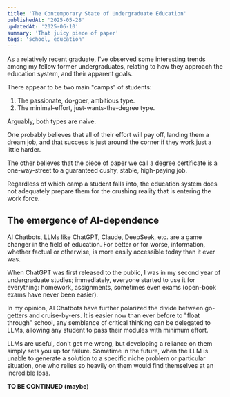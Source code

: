 ```yaml
---
title: 'The Contemporary State of Undergraduate Education'
publishedAt: '2025-05-28'
updatedAt: '2025-06-10'
summary: 'That juicy piece of paper'
tags: 'school, education'
---
```


As a relatively recent graduate, I've observed some interesting trends among my fellow former undergraduates, relating to how they approach the education system, and their apparent goals.

There appear to be two main "camps" of students:
1. The passionate, do-goer, ambitious type.
2. The minimal-effort, just-wants-the-degree type.

Arguably, both types are naive.

One probably believes that all of their effort will pay off, landing them a dream job, and that success is just around the corner if they work just a little harder.

The other believes that the piece of paper we call a degree certificate is a one-way-street to a guaranteed cushy, stable, high-paying job.

Regardless of which camp a student falls into, the education system does not adequately prepare them for the crushing reality that is entering the work force.

## The emergence of AI-dependence
AI Chatbots, LLMs like ChatGPT, Claude, DeepSeek, etc. are a game changer in the field of education. For better or for worse, information, whether factual or otherwise, is more easily accessible today than it ever was.

When ChatGPT was first released to the public, I was in my second year of undergraduate studies; immediately, everyone started to use it for everything: homework, assignments, sometimes even exams (open-book exams have never been easier).

In my opinion, AI Chatbots have further polarized the divide between go-getters and cruise-by-ers. It is easier now than ever before to "float through" school, any semblance of critical thinking can be delegated to LLMs, allowing any student to pass their modules with minimum effort.

LLMs are useful, don't get me wrong, but developing a reliance on them simply sets you up for failure. Sometime in the future, when the LLM is unable to generate a solution to a specific niche problem or particular situation, one who relies so heavily on them would find themselves at an incredible loss.

**TO BE CONTINUED (maybe)**